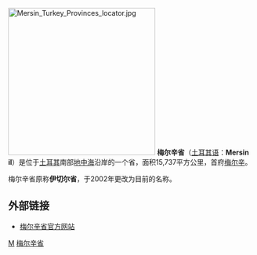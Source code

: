 [[File:Mersin_Turkey_Provinces_locator.jpg|300px]]
'''梅尔辛省'''（[[土耳其语|土耳其语]]：'''Mersin il'''）是位于[[土耳其|土耳其]]南部[[地中海|地中海]]沿岸的一个省，面积15,737平方公里，首府[[梅尔辛|梅尔辛]]。

梅尔辛省原称'''伊切尔省'''，于2002年更改为目前的名称。

== 外部链接 ==
* [http://www.mersin.gov.tr 梅尔辛省官方网站] {{Wayback|url=http://www.mersin.gov.tr/ |date=20200707015340 }}

{{Turkey}}
{{Turkey-geo-stub}}
[[Category:土耳其省份|M]]
[[Category:梅尔辛省|]]